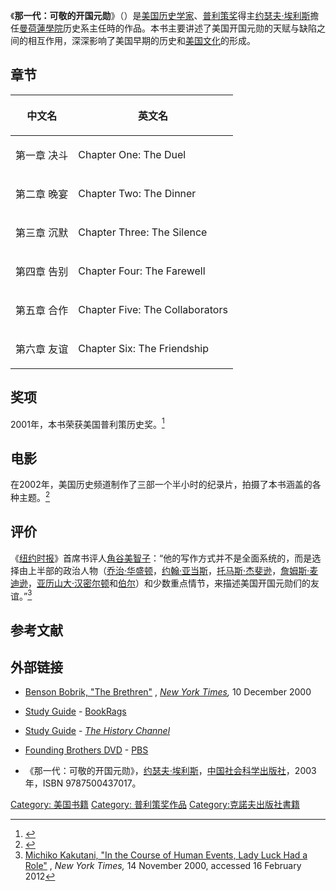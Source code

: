 {{Link style|time=2015-12-12T06:12:26+00:00}}
{{Infobox Book 
| name           =《那一代：可敬的开国元勋》<br /> Founding Brothers: The Revolutionary Generation
| image          = [[File:Founding_Brothers_Book_Cover.jpg|200px]]
| image_caption  =  书籍封面
| author         = [[约瑟夫·埃利斯|约瑟夫·埃利斯]]
| country        = {{USA}}
| language       =  [[英文|英文]]
| genre          =  [[传记|传记]]
| media_type     = [[印刷|印刷]]（平装书）
| publisher      = [[:en:Alfred_A._Knopf|Alfred A. Knopf]]
| release_date   = 2000年
| pages          = 304页
| isbn           = 0-375-450544-5
}}
《'''那一代：可敬的开国元勋'''》（{{lang-en|''Founding Brothers: The Revolutionary Generation''}}）是[[美国|美国]][[历史学家|历史学家]]、[[普利策奖|普利策奖]]得主[[约瑟夫·埃利斯|约瑟夫·埃利斯]]擔任[[曼荷蓮學院|曼荷蓮學院]]历史系主任時的作品。本书主要讲述了美国开国元勋的天赋与缺陷之间的相互作用，深深影响了美国早期的历史和[[美国文化|美国文化]]的形成。

== 章节 ==
{| class="wikitable"
|-
! 中文名 !! 英文名
|-
| 第一章 决斗 || Chapter One: The Duel
|-
| 第二章 晚宴 || Chapter Two: The Dinner 
|-
| 第三章 沉默 || Chapter Three: The Silence
|-
| 第四章 告别 || Chapter Four: The Farewell 
|-
| 第五章 合作 || Chapter Five: The Collaborators
|-
| 第六章 友谊 || Chapter Six: The Friendship
|}

== 奖项 ==
2001年，本书荣获美国普利策历史奖。<ref>{{cite news| first=| last=| url=http://www.pulitzer.org/year/2001/history| title=2001 Pulitzer Prize Winners| publisher=pulitzer.org| date=2001| accessdate=2006-08-04| archive-date=2019-11-12| archive-url=https://web.archive.org/web/20191112190138/https://www.pulitzer.org/year/2001/history| dead-url=no}}</ref>

== 电影 ==
在2002年，美国历史频道制作了三部一个半小时的纪录片，拍摄了本书涵盖的各种主题。<ref>{{Cite web |url=http://shop.history.com/detail.php?p=68187&v=All |title=存档副本 |access-date=2010-01-05 |archive-url=https://web.archive.org/web/20100325031059/http://shop.history.com/detail.php?p=68187&v=All |archive-date=2010-03-25 |dead-url=yes }}</ref>

== 评价 ==
《[[纽约时报|纽约时报]]》首席书评人[[角谷美智子|角谷美智子]]：“他的写作方式并不是全面系统的，而是选择由上半部的政治人物（[[乔治·华盛顿|乔治·华盛顿]]，[[约翰·亚当斯|约翰·亚当斯]]，[[托马斯·杰斐逊|托马斯·杰斐逊]]，[[詹姆斯·麦迪逊|詹姆斯·麦迪逊]]，[[亚历山大·汉密尔顿|亚历山大·汉密尔顿]]和[[伯尔|伯尔]]）和少数重点情节，来描述美国开国元勋们的友谊。”<ref name="Kakutani">[http://www.nytimes.com/2000/11/14/arts/14KAKU.html Michiko Kakutani, "In the Course of Human Events, Lady Luck Had a Role"] {{Wayback|url=http://www.nytimes.com/2000/11/14/arts/14KAKU.html |date=20160307002135 }}, ''New York Times,'' 14 November 2000, accessed 16 February 2012</ref>

== 参考文献 ==
{{reflist}}

== 外部链接 ==
*{{en}}[http://www.nytimes.com/books/00/12/10/reviews/001210.10bobrict.html Benson Bobrik, "The Brethren"] {{Wayback|url=http://www.nytimes.com/books/00/12/10/reviews/001210.10bobrict.html |date=20171222161137 }}, ''[[New_York_Times|New York Times]],'' 10 December 2000
*{{en}}[https://web.archive.org/web/20100814220310/http://www.bookrags.com/wiki/Founding_Brothers:_The_Revolutionary_Generation Study Guide] - [[BookRags|BookRags]]
*{{en}}[https://web.archive.org/web/20080327170200/http://www.history.com/classroom/admin/study_guide/archives/thc_guide.1847.html Study Guide] - ''[[The_History_Channel|The History Channel]]''
*{{en}}[http://www.shoppbs.org/sm-pbs-founding-brothers-2pk-dvd--pi-2844525.html Founding Brothers DVD]{{dead link|date=2018年1月 |bot=InternetArchiveBot |fix-attempted=yes }} - [[PBS|PBS]]
*{{zh-cn}}《那一代：可敬的开国元勋》，[[约瑟夫·埃利斯|约瑟夫·埃利斯]]，[[中国社会科学出版社|中国社会科学出版社]]，2003年，ISBN 9787500437017。

[[Category:_美国书籍|Category: 美国书籍]]
[[Category:_普利策奖作品|Category: 普利策奖作品]]
[[Category:克諾夫出版社書籍|Category:克諾夫出版社書籍]]